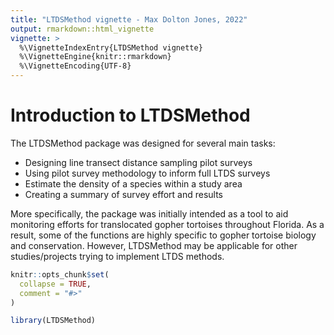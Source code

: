 ---
title: "LTDSMethod vignette - Max Dolton Jones, 2022"
output: rmarkdown::html_vignette
vignette: >
  %\VignetteIndexEntry{LTDSMethod vignette}
  %\VignetteEngine{knitr::rmarkdown}
  %\VignetteEncoding{UTF-8}
---
# Introduction to LTDSMethod

The LTDSMethod package was designed for several main tasks:

* Designing line transect distance sampling pilot surveys
* Using pilot survey methodology to inform full LTDS surveys
* Estimate the density of a species within a study area
* Creating a summary of survey effort and results

More specifically, the package was initially intended as a tool to aid monitoring
efforts for translocated gopher tortoises throughout Florida. As a result, some
of the functions are highly specific to gopher tortoise biology and conservation.
However, LTDSMethod may be applicable for other studies/projects trying to
implement LTDS methods. 

```{r, include = FALSE}
knitr::opts_chunk$set(
  collapse = TRUE,
  comment = "#>"
)
```

```{r setup, include = FALSE}
library(LTDSMethod)
```
